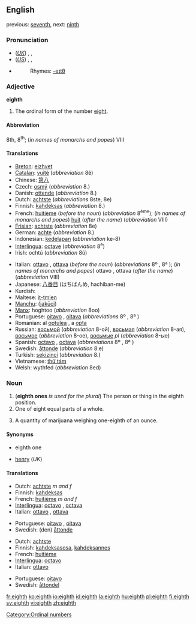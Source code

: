 ==English==
previous: [[seventh]], next: [[ninth]]

===Pronunciation===
*(''[[Received Pronunciation|UK]]'') {{AHD|ātth}}, {{IPA|/eɪtθ/}}, {{SAMPA|/eItT/}}
*(''[[General American|US]]'') {{AHD|ātth}}, {{IPA|/eɪtθ/, /eɪθ/}},  {{SAMPA|/eItT/, /eIT/}}
*{{audio|en-us-eighth.ogg|Audio (US)}}
*:Rhymes: [[Rhymes:English:-eɪtθ|-eɪtθ]]

===Adjective===
'''eighth'''

# The ordinal form of the number [[eight]].

====Abbreviation====
8th, 8<sup>th</sup>; (''in names of monarchs and popes'') VIII

====Translations====
{{top}}
*[[Breton]]: [[eizhvet]]
*[[Catalan]]: [[vuitè]] (''abbreviation'' 8è)
*Chinese: [[第八]]
*Czech: [[osmý]] (''abbreviation'' 8.)
*Danish: [[ottende]] (''abbreviation'' 8.)
*Dutch: [[achtste]] (''abbreviations'' 8ste, 8e)
*Finnish: [[kahdeksas]] (''abbreviation'' 8.)
*French: [[huitième]] (''before the noun'') (''abbreviation'' 8<sup>ème</sup>); (''in names of monarchs and popes'') [[huit]] (''after the name'') (''abbreviation'' VIII)
*[[Frisian]]: [[achtste]] (''abbreviation'' 8e)
*German: [[achte]] (''abbreviation'' 8.)
*Indonesian: [[kedelapan]] (''abbreviation'' ke-8)
*[[Interlingua]]: [[octave]] (''abbreviation'' 8<sup>e</sup>)
*Irish: ochtú (''abbreviation'' 8ú)
{{mid}}
*Italian: [[ottavo]] {{m}}, [[ottava]] {{f}} (''before the noun'') (''abbreviations'' 8º {{m}}, 8ª {{f}}); (''in names of monarchs and popes'') ottavo {{m}}, ottava {{f}} (''after the name'') (''abbreviation'' VIII)
*Japanese: [[八番目]] (はちばんめ, hachiban-me)
*Kurdish: {{KUchar|[[هه‌شته‌م]]}}
*Maltese: [[it-tmien]]
*[[Manchu]]: ([[jakūci]])
*[[Manx]]: hoghtoo (''abbreviation'' 8oo)
*Portuguese: [[oitavo]] {{m}}, [[oitava]] {{f}} (''abbreviations'' 8º {{m}}, 8ª {{f}})
*Romanian: al [[optulea]] {{m}}, a [[opta]] {{f}}
*Russian: [[восьмой]] {{m}} (''abbreviation'' 8-ой), [[восьмая]] {{f}} (''abbreviation'' 8-ая), [[восьмое]] {{n}} (''abbreviation'' 8-ое), [[восьмые]] ''pl'' (''abbreviation'' 8-ые)
*Spanish: [[octavo]] {{m}}, [[octava]] {{f}} (''abbreviations'' 8º {{m}}, 8ª {{f}})
*Swedish: [[åttonde]] (''abbreviation'' 8:e)
*Turkish: [[sekizinci]] (''abbreviation'' 8.)
*Vietnamese: [[thứ tám]]
*Welsh: wythfed (''abbreviation'' 8ed)
{{bottom}}

===Noun===
{{en-noun}}

# ('''eighth ones''' ''is used for the plural'') The person or thing in the eighth position.
# One of eight equal parts of a whole.
# {{slang}} A quantity of marijuana weighing one-eighth of an ounce.

====Synonyms====
*{{i-c|person or thing in the eighth position}} eighth one
*{{i-c|one-eighth of an ounce of marijuana}} [[henry]] (''UK'')

====Translations====
{{trans-top|person or thing in the eighth position}}
*Dutch: [[achtste]] ''m and f''
*Finnish: [[kahdeksas]]
*French: [[huitième]] ''m and f''
*[[Interlingua]]: [[octavo]] {{m}}, [[octava]] {{f}}
*Italian: [[ottavo]] {{m}}, [[ottava]] {{f}}
{{trans-mid}}
*Portuguese: [[oitavo]] {{m}}, [[oitava]] {{f}}
*Swedish: (den) [[åttonde]] {{c}}
{{trans-bottom}}

{{trans-top|one of eight equal parts of a whole}}
*Dutch: [[achtste]] {{n}}
*Finnish: [[kahdeksasosa]], [[kahdeksannes]]
*French: [[huitième]] {{m}}
*[[Interlingua]]: [[octavo]]
*Italian: [[ottavo]] {{m}}
{{trans-mid}}
*Portuguese: [[oitavo]] {{m}}
*Swedish: [[åttondel]] {{c}}
{{trans-bottom}}

{{trans-top|slang: a quantity of marijuana weighing one-eighth of an ounce}}
{{trans-mid}}
{{trans-bottom}}

[[Category:Ordinal numbers]]

[[fr:eighth]]
[[ko:eighth]]
[[io:eighth]]
[[id:eighth]]
[[la:eighth]]
[[hu:eighth]]
[[pl:eighth]]
[[fi:eighth]]
[[sv:eighth]]
[[vi:eighth]]
[[zh:eighth]]